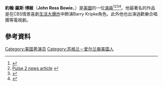 {{Infobox person
| name = John Ross Bowie
| image = John Ross Bowie by Gage Skidmore.jpg
| birth_date = {{Birth date and age|1971|5|30}}
| birth_place = [[美國|美國]][[紐約州|紐約州]][[紐約市|紐約市]] 
| occupation = 演員/喜劇演員
| spouse = [[Jamie_Denbo|Jamie Denbo]] (m. 2004)
| children = 2
}}
'''約翰·羅斯·博維'''（'''John Ross Bowie'''，{{bd|1971年|5月30日}}）是[[美國|美國]]的一位[[演員|演員]]<ref name="Ford ref 1">{{cite web|author=Jeff Glucker|url=http://www.autoblog.com/2011/03/21/videos-ford-hires-wisecracking-handsy-puppet-to-promote-2012-f/|title=Videos: Ford hires wisecracking, handsy puppet to promote 2012 Focus|date=21 March 2011|publisher=autoblog.com|accessdate=18 October 2012|archive-date=2016-03-04|archive-url=https://web.archive.org/web/20160304111516/http://www.autoblog.com/2011/03/21/videos-ford-hires-wisecracking-handsy-puppet-to-promote-2012-f/|dead-url=no}}</ref><ref name="Ford ref 2">[http://pulse2.com/category/john-ross-bowie/ Pulse 2 news article] {{webarchive|url=https://web.archive.org/web/20160303173722/http://pulse2.com/category/john-ross-bowie/ |date=2016-03-03 }}</ref><ref name="Ford ref 3">{{cite web|author=David Griner|url=http://adweek.blogs.com/adfreak/2011/03/little-red-puppet-is-ford-focus-spokesthing.html|title=Lecherous Non-Human Pitching Ford Focus|date=22 March 2011|publisher=adweek.blogs.com|accessdate=18 October 2012|archive-date=2011-03-26|archive-url=https://web.archive.org/web/20110326024858/http://adweek.blogs.com/adfreak/2011/03/little-red-puppet-is-ford-focus-spokesthing.html|dead-url=no}}</ref><ref>{{Cite web |url=http://www.cincinnatiforddealerquotes.com/tag/john-ross-bowie/ |title=cincinnatiforddealerquotes.com |accessdate=2016-05-02 |archive-date=2012-03-22 |archive-url=https://web.archive.org/web/20120322024228/http://www.cincinnatiforddealerquotes.com/tag/john-ross-bowie/ |dead-url=yes }}</ref>。他最著名的作品是在CBS情景喜劇[[生活大爆炸|生活大爆炸]]中飾演Barry Kripke角色。此外他也出演過歡樂合唱團等電視劇。
==參考資料==
{{reflist}}

{{DEFAULTSORT: Bowie, John}}
[[Category:美国男演员|Category:美国男演员]]
[[Category:苏格兰－爱尔兰裔美国人|Category:苏格兰－爱尔兰裔美国人]]